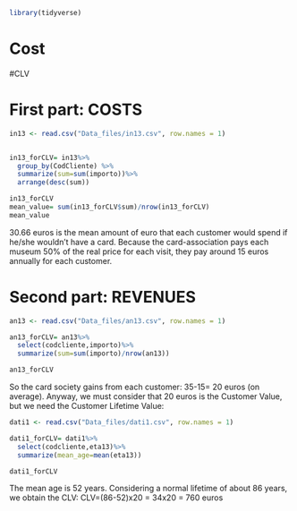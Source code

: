 ```r
library(tidyverse)
```


# Cost

#CLV

# First part: COSTS
```r
in13 <- read.csv("Data_files/in13.csv", row.names = 1)


in13_forCLV= in13%>%
  group_by(CodCliente) %>%
  summarize(sum=sum(importo))%>%
  arrange(desc(sum))

in13_forCLV
mean_value= sum(in13_forCLV$sum)/nrow(in13_forCLV)
mean_value
```

30.66 euros is the mean amount of euro that each customer would spend if he/she wouldn't have a card.
Because the card-association pays each museum 50% of the real price for each visit, they pay around 15 euros annually for each customer.

# Second part: REVENUES

```r
an13 <- read.csv("Data_files/an13.csv", row.names = 1)

an13_forCLV= an13%>%
  select(codcliente,importo)%>%
  summarize(sum=sum(importo)/nrow(an13))

an13_forCLV
```

So the card society gains from each customer: 35-15= 20 euros (on average). 
Anyway, we must consider that 20 euros is the Customer Value, but we need the Customer Lifetime Value:


```r
dati1 <- read.csv("Data_files/dati1.csv", row.names = 1)

dati1_forCLV= dati1%>%
  select(codcliente,eta13)%>%
  summarize(mean_age=mean(eta13))

dati1_forCLV
```

The mean age is 52 years. Considering a normal lifetime of about 86 years, we obtain the CLV:
CLV=(86-52)x20 = 34x20 = 760 euros

